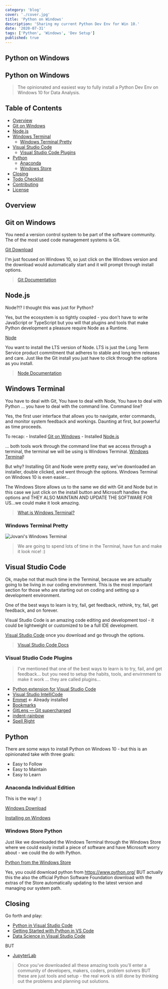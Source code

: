 ```yaml
---
category: 'blog'
cover: './cover.jpg'
title: 'Python on Windows'
description: 'Sharing my current Python Dev Env for Win 10.'
date: '2020-07-31'
tags: ['Python', 'Windows', 'Dev Setup']
published: true
---
```


<article class="markdown">
  <h2>Python on Windows</h2>
</article>

## Python on Windows

> The opinionated and easiest way to fully install a Python Dev Env on Windows 10 for Data Analysis.

## Table of Contents

- [Overview](#Overview)
- [Git on Windows](#GitOnWindows)
- [Node.js](#Node)
- [Windows Terminal](#WindowsTerminal)
  - [Windows Terminal Pretty](#WindowsTerminalPretty)
- [Visual Studio Code](#VisualStudioCode)
  - [Visual Studio Code Plugins](#VisualStudioCodePlugins)
- [Python](#Python)
  - [Anaconda](#AnacondaIndividualEdition)
  - [Windows Store](#WindowsStorePython)
- [Closing](#Closing)
- [Todo Checklist](#TodoChecklist)
- [Contributing](#Contributing)
- [License](#License)

## Overview

## Git on Windows

You need a version control system to be part of the software community. The of the most used code management systems is Git.

[Git Download](https://git-scm.com/downloads)

I'm just focused on Windows 10, so just click on the Windows version and the download would automatically start and it will prompt through install options.

> [Git Documentation](https://git-scm.com/doc)

## Node.js

Node?!? I thought this was just for Python?

Yes, but the ecosystem is so tightly coupled - you don't have to write JavaScript or TypeScript but you will that plugins and tools that make Python development a pleasure require Node as a Runtime.

[Node](https://nodejs.org/en/)

You want to install the LTS version of Node. LTS is just the Long Term Service product commitment that adheres to stable and long term releases and care. Just like the Git install you just have to click through the options as you install.

> [Node Documentation](https://nodejs.org/en/docs/)

## Windows Terminal

You have to deal with Git, You have to deal with Node, You have to deal with Python ... you have to deal with the command line. Command line?

Yes, the first user interface that allows you to navigate, enter commands, and monitor system feedback and workings. Daunting at first, but powerful as time proceeds.

To recap: - Installed [Git on Windows](#GitOnWindows) - Installed [Node.js](#Node)

... both tools work through the command line that we access through a terminal, the terminal we will be using is Windows Terminal. [Windows Terminal](https://www.microsoft.com/en-us/p/windows-terminal/9n0dx20hk701?activetab=pivot:overviewtab)!

But why? Installing Git and Node were pretty easy, we've downloaded an installer, double clicked, and went through the options. Windows Terminal on Windows 10 is even easier...

The Windows Store allows us to the same we did with Git and Node but in this case we just click on the install button and Microsoft handles the options and THEY ALSO MAINTAIN AND UPDATE THE SOFTWARE FOR US...we could make it look amazing.

> [What is Windows Terminal?](https://docs.microsoft.com/en-us/windows/terminal/)

### Windows Terminal Pretty

![Jovani's Windows Terminal](images/WindowsTerminal.png)

> We are going to spend lots of time in the Terminal, have fun and make it look nice! :)

## Visual Studio Code

Ok, maybe not that much time in the Terminal, because we are actually going to be living in our coding environment. This is the most important section for those who are starting out on coding and setting up a development environment.

One of the best ways to learn is try, fail, get feedback, rethink, try, fail, get feedback, and on forever.

Visual Studio Code is an amazing code editing and development tool - it could be lightweight or customized to be a full IDE development.

[Visual Studio Code](https://code.visualstudio.com/Download) once you download and go through the options.

> [Visual Studio Code Docs](https://code.visualstudio.com/docs)

### Visual Studio Code Plugins

> I've mentioned that one of the best ways to learn is to try, fail, and get feedback... but you need to setup the habits, tools, and envirnment to make it work ... they are called plugins...

- [Python extension for Visual Studio Code](https://marketplace.visualstudio.com/items?itemName=ms-python.python)
- [Visual Studio IntelliCode](https://marketplace.visualstudio.com/items?itemName=VisualStudioExptTeam.vscodeintellicode)
- [Emmet](https://docs.emmet.io/) <- Already installed
- [Bookmarks](https://marketplace.visualstudio.com/items?itemName=alefragnani.Bookmarks)
- [GitLens — Git supercharged](https://marketplace.visualstudio.com/items?itemName=eamodio.gitlens)
- [indent-rainbow](https://marketplace.visualstudio.com/items?itemName=oderwat.indent-rainbow)
- [Spell Right](https://marketplace.visualstudio.com/items?itemName=ban.spellright)

## Python

There are some ways to install Python on Windows 10 - but this is an opinionated take with three goals:

- Easy to Follow
- Easy to Maintain
- Easy to Learn

### Anaconda Individual Edition

This is the way! :)

[Windows Download](https://www.anaconda.com/products/individual#windows)

[Installing on Windows](https://docs.anaconda.com/anaconda/install/windows/)

### Windows Store Python

Just like we downloaded the Windows Terminal through the Windows Store where we could easily install a piece of software and have Microsoft worry about - we could the do with Python.

[Python from the Windows Store](https://www.microsoft.com/en-us/p/python-38/9mssztt1n39l?activetab=pivot:overviewtab)

Yes, you could download python from https://www.python.org/ BUT actually this the also the official Python Software Foundation download with the extras of the Store automatically updating to the latest version and managing our system path.

## Closing

Go forth and play:

- [Python in Visual Studio Code](https://code.visualstudio.com/docs/languages/python)
- [Getting Started with Python in VS Code](https://code.visualstudio.com/docs/python/python-tutorial)
- [Data Science in Visual Studio Code](https://code.visualstudio.com/docs/python/data-science-tutorial)

BUT

- [JupyterLab](https://jupyterlab.readthedocs.io/en/stable/getting_started/overview.html)

> Once you've downloaded all these amazing tools you'll enter a community of developers, makers, coders, problem solvers BUT these are just tools and setup - the real work is still done by thinking out the problems and planning out solutions.
